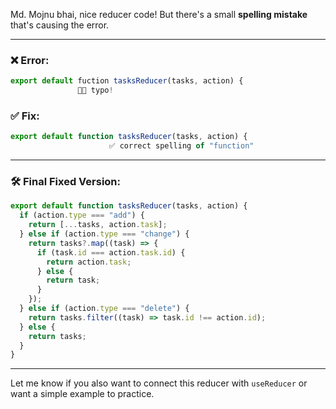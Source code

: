 Md. Mojnu bhai, nice reducer code! But there's a small **spelling mistake** that's causing the error.

---

### ❌ Error:

```js
export default fuction tasksReducer(tasks, action) {
               🔺🔺 typo!
```

### ✅ Fix:

```js
export default function tasksReducer(tasks, action) {
                      ✅ correct spelling of "function"
```

---

### 🛠 Final Fixed Version:

```js
export default function tasksReducer(tasks, action) {
  if (action.type === "add") {
    return [...tasks, action.task];
  } else if (action.type === "change") {
    return tasks?.map((task) => {
      if (task.id === action.task.id) {
        return action.task;
      } else {
        return task;
      }
    });
  } else if (action.type === "delete") {
    return tasks.filter((task) => task.id !== action.id);
  } else {
    return tasks;
  }
}
```

---

Let me know if you also want to connect this reducer with `useReducer` or want a simple example to practice.
